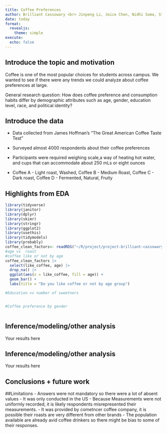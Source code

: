 ```yaml
---
title: Coffee Preferences
author: Brilliant Cassowary <br> Jinpeng Li, Joice Chen, Nidhi Soma, Stephen Syl-Akinwale 
date: today
format:
  revealjs: 
    theme: simple
execute:
  echo: false
---
```


## Introduce the topic and motivation

Coffee is one of the most popular choices for students across campus. We wanted to see if there were any trends we could analyze about coffee preferences at large.

General research question: How does coffee preference and consumption habits differ by demographic attributes such as age, gender, education level, race, and political identity?

## Introduce the data

- Data collected from James Hoffman's "The Great American Coffee Taste Test"

- Surveyed almost 4000 respondents about their coffee preferences
- Participants were required weighing scale,a way of heating hot water, 
and cups that can accommodate about 250 mLs or eight ounces
- Coffee A - Light roast, Washed, Coffee B - Medium Roast, Coffee C - Dark roast, Coffee D - Fermented, Natural, Fruity

## Highlights from EDA


```r
library(tidyverse)
library(janitor)
library(dplyr)
library(skimr)
library(stringr)
library(ggplot2)
library(usethis)
library(tidymodels)
library(probably)
coffee_clean_factors<- readRDS("~/R/project/project-brilliant-cassowary/data/coffee_clean_factor.rds")
#age vs  roast
#coffee like or not by age
coffee_clean_factors |>
  select(like_coffee, age) |>
  drop_na() |>
  ggplot(aes(x = like_coffee, fill = age)) +
  geom_bar() +
  labs(title = "Do you like coffee or not by age group")

#Education vs number of sweetners


#Coffee preference by gender



```

## Inference/modeling/other analysis

Your results here

## Inference/modeling/other analysis

Your results here

## Conclusions + future work

##Limitations
- Answers were not mandatory so there were a lot of absent values
- It was only conducted in the US
- Because Measurements were not uniformly recorded, it is likely respondents misrepresented their measurements.
- It was provided by cometncer coffee company, it is possible their roasts are very different from other brands
- The population available are already avid coffee drinkers so there might be bias to some of their responses.
